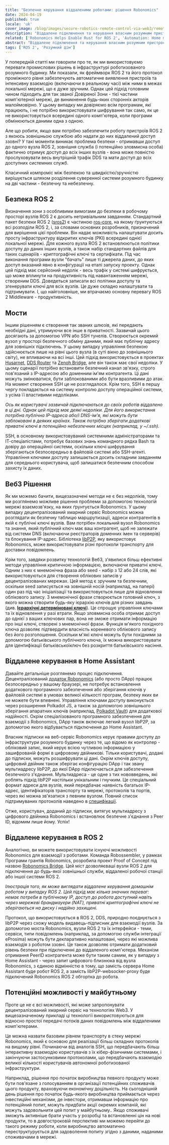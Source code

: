 ```yaml
---
title: "Безпечне керування віддаленими роботами: рішення Robonomics"
date: 2024-04-19
published: true
locale: 'uk'
cover_image: /blog/images/secure-robotics-remote-control-via-web3/remote_control_cover.png
description: "Віддалене підключення та керування власним розумним пристроєм є дуже популярною функцією серед користувачів. Однак таке тривіальне завдання все ще викликає багато труднощів для неопитних користувачів - від подолання NAT до проблем безпеки. У новій статті ми покажемо, як ці труднощі можна подолати за допомогою Robonomics."
related: ['Robonomics Helps Enable Rust for ROS 2', 'Automation: Home meets Industrial']
abstract: "Віддалене підключення та керування власним розумним пристроєм є дуже популярною функцією серед користувачів. Однак таке тривіальне завдання все ще викликає багато труднощів для неопитних користувачів - від подолання NAT до проблем безпеки. У новій статті ми покажемо, як ці труднощі можна подолати за допомогою Robonomics."
tags: ['ROS 2', 'Розумний дім']
---
```


У попередній статті ми говорили про те, як ми використовуємо переваги промислових рішень в інфраструктурі роботизованого розумного будинку. Ми показали, як фреймворк ROS 2 та його протокол проміжного рівня забезпечують автоматичне виявлення пристроїв та інтенсивну взаємодію (включаючи в реальному часі) між ними в межах локальної мережі, що є дуже зручним. Однак цей підхід головним чином підходить для так званої Довіреної Зони - тієї частини комп'ютерної мережі, де виникнення будь-яких сторонніх акторів малоймовірно. У цьому випадку ми довіряємо всім програмам, які працюють, і не потрібно використовувати шифрування так само, як це не використовується всередині одного комп'ютера, коли програми обмінюються даними одна з одною.

Але що робити, якщо вам потрібно забезпечити роботу пристроїв ROS 2 з якоюсь зовнішньою службою або надати до них віддалений доступ ззовні? У такі моменти виникає проблема безпеки - отримавши доступ до одного вузла ROS 2, зовнішня служба (і потенційно зловмисна особа) фактично отримує доступ до всіх інших вузлів - вона може повністю прослуховувати весь внутрішній трафік DDS та мати доступ до всіх доступних системних служб.

Класичний компроміс між безпекою та швидкістю/зручністю вирішується шляхом розділення суверенної системи розумного будинку на дві частини - безпечну та небезпечну.

## Безпека ROS 2

Визначення зони з особливими вимогами до безпеки в робочому просторі вузлів ROS 2 є досить нетривіальним завданням. Стандартний пакет безпеки ROS 2 ([sros2](https://docs.ros.org/uk/rolling/Concepts/Intermediate/About-Security.html)) є частиною [ros-core](https://ros.org/reps/rep-2001.html#id32), на якому ґрунтуються всі розподіли ROS 2, і, за словами основних розробників, призначений для вирішення цієї проблеми. Він надає можливість налаштувати досить просту інфраструктуру відкритих ключів (PKI) всередині однієї локальної мережі. Для кожного вузла ROS 2 встановлюються політики доступу до даних інших вузлів, а також набір стандартних файлів для таких сценаріїв - криптографічні ключі та сертифікати. Під час виконання програми вузли "бачать" лише ті джерела даних, до яких доступ вказаний явно в конфігурації на етапі запуску проекту. Однак цей підхід має серйозний недолік - весь трафік у системі шифрується, що може вплинути на продуктивність під навантаженням мережі, створеним DDS. Доведеться записати всі політики доступу та згенерувати ключі для всіх вузлів. Це дуже складно налаштувати та підтримувати. І, що найголовніше, ми втрачаємо основну перевагу ROS 2 Middleware - продуктивність.

## Мости

Іншим рішенням є створення так званих шлюзів, які передають необхідні дані, утримуючи все інше в приватності. Зазвичай цього досягають за допомогою VPN або SSH тунелів. Створюється окремий вузол у просторі безпечного обміну даними, який має публічну адресу для зовнішніх підключень. У цьому випадку управління безпекою здійснюється лише на рівні цього вузла (в суті вікно до зовнішнього світу), не впливаючи на всі інші. Цей підхід використовується в проектах [Husarnet](https://github.com/husarnet/husarnet), [DDS Router](https://github.com/eProsima/DDS-Router) та [Zenoh Bridge](https://github.com/eclipse-zenoh/zenoh-plugin-ros2dds), але він також має свої недоліки. У цьому сценарії потрібно встановити безпечний канал зв'язку, строго пов'язаний з IP-адресою або доменним ім'ям контрагента. Ці дані можуть змінюватися, бути заблокованими або бути вразливими до атак. На момент створення SSH це не розглядалося. Крім того, SSH в першу чергу покладається на систему контролю доступу операційної системи, з усіма її властивими недоліками.

<RbImage zoom src="/blog/images/secure-robotics-remote-control-via-web3/remote_control_legacy_approach.png" alt="Класичне віддалене керування через публічну IP-адресу та SSH/VPN" />

*Ось як користувачі зазвичай підключаються до своїх роботів віддалено в ці дні. Однак цей підхід має деякі недоліки. Для його використання потрібна публічна IP-адреса або/і DNS-ім'я, які можуть бути заблоковані в деяких країнах. Також потрібно зберігати додаткові приватні ключі в потенційно небезпечних місцях (наприклад, у ~/.ssh).*

SSH, в основному використовуваний системними адміністраторами та ІТ-спеціалістами, потребує базових знань командного рядка Bash та довіру до операційної системи, оскільки ключі шифрування зберігаються безпосередньо в файловій системі або SSH-агенті. Управління ключами доступу залишається досить складним завданням для середнього користувача, щоб залишатися безпечним способом захисту їх даних.

## Веб3 Рішення

Як ми можемо бачити, вищезазначені методи не є без недоліків, тому ми розглянемо можливе рішення проблеми за допомогою технологій мережі взаємозв'язку, на яких ґрунтується Robonomics. У цьому випадку децентралізований хмарний сервіс Robonomics можна розглядати як безпечну таблицю маршрутизації, адреси контрагентів в якій є публічні ключі вузлів. Вам потрібен локальний вузол Robonomics та знання, який публічний ключ має ваш контрагент, щоб не залежати від системи DNS (включаючи реєстраторів доменних імен та серверів) та блокування IP-адрес. Бібліотека [libP2P](https://libp2p.io/), яку використовує Robonomics, може використовувати різні протоколи транспорту для доставки повідомлень.

Крім того, завдяки розвитку технологій Веб3, з'явилися більш ефективні методи управління критичною інформацією, включаючи приватні ключі. Одним з них є мнемонічна фраза або seed - набір з 12 або 24 слів, які використовуються для створення облікових записів у децентралізованих мережах. Цей метод є зручним та безпечним, оскільки seed записується на зовнішній носій (наприклад, на папері) один раз під час ініціалізації та використовується лише для відновлення облікового запису. З мнемонічної фрази створюється головний ключ, з якого можна створити будь-яку ієрархію ключів для різних завдань (див. **[Ієрархічні детерміновані ключі](https://docs.substrate.io/reference/command-line-tools/subkey/#hierarchical-deterministic-keys)**). Це спрощує управління ключами та їх відновлення у разі втрати. Якщо зловмисна особа отримає доступ до однієї з ваших ключових пар, вона не зможе отримати інформацію про інші ключі, створені з мнемонічної фрази. Функція м'якого похідного ключа дозволяє підтвердити власність кореневого облікового запису без його розголошення. Оскільки м'які ключі можуть бути похідними за допомогою батьківського публічного ключа, їх можна використовувати для ідентифікації батьківськоїключ без розкриття батьківського насіння.

## Віддалене керування в Home Assistant

Давайте детальніше розглянемо процес підключення. Децентралізований [додаток Robonomics](https://robonomics.app/) (або просто DApp) працює безпосередньо у вашому браузері, не потребує встановлення додаткового програмного забезпечення або зберігання ключів у файловій системі в умовах великої кількості програм, безпеку яких ви не можете бути впевнені. Управління ключами доступу виконується через розширення Polkadot JS, а також за допомогою зовнішнього зберігання апаратних ключів (наприклад, [Polkadot Vault](https://wiki.polkadot.network/docs/polkadot-vault)) для додаткової надійності. Окрім спеціалізованого програмного забезпечення для взаємодії з Robonomics, DApp також включає легкий вузол libP2P, за допомогою якого відбувається підключення до Home Assistant.

<RbImage zoom src="/blog/images/secure-robotics-remote-control-via-web3/robonomics_home_assistant_usecase.png" alt="Віддалене керування в Home Assistant" />

Власник підписки на веб-сервіс Robonomics керує правами доступу до інфраструктури розумного будинку через те, що відомо як контролер - обліковий запис, який керує всією чутливою інформацією у зашифрованій формі в цифровому двійникові. Тільки користувачі, додані до підписки, можуть розшифрувати ці дані. Окрім ключів доступу, цифровий двійник також зберігає конфігурацію DApp і так звану мультиадресу libP2P, до якої DApp підключається для забезпечення безпечного з'єднання. Мультиадреса - це одне з тих нововведень, які роблять підхід libP2P настільки унікальним і гнучким. Це спеціальний формат адреси для вузлів, який передбачає наявність багатьох IP-адрес, ідентифікаторів транспорту та мережі, протоколів та портів, через які можна зв'язатися з певним вузлом. Повний список підтримуваних протоколів наведено в [специфікації](https://github.com/multiformats/multiaddr/blob/master/protocols.csv).

Отже, користувач, доданий до підписки, витягує мультиадресу з цифрового двійника Robonomics і встановлює безпечне з'єднання з Peer ID, відомим лише йому. Успіх!

## Віддалене керування в ROS 2

Аналогічно, ви можете використовувати існуючі можливості Robonomics для взаємодії з роботами. Команда Robossembler, у рамках Програми грантів Robonomics, розробила проект Proof of Concept під назвою [Robonomics Bridge](https://gitlab.com/robossembler/robonomics_bridge). Цей міст дозволяєваші вузли ROS 2 для підключення до будь-якої зовнішньої служби, віддаленої робочої станції або іншої системи ROS 2.

<RbImage zoom src="/blog/images/secure-robotics-remote-control-via-web3/robonomics_ros2_usecase.png" alt="Віддалене керування ROS 2 за допомогою Robonomics" />

*Ілюстрація того, як може виглядати віддалене керування домашнім роботом у випадку ROS 2. Цей підхід має кілька значних переваг: немає потреби в публічному IP, доступ до робота доступний навіть через мережеві брандмауери (NAT), приватні криптографічні ключі не зберігаються на диску і надійно захищені.*

Протокол, що використовується в ROS 2, DDS, природно поєднується з libP2P через схожу модель видавець-підписник для взаємодії вузлів. За допомогою моста Robonomics, вузли ROS 2 та їх інтерфейси - теми, сервіси, типи повідомлень (наприклад, за допомогою служби інтеграції eProsima) можуть бути декларативно налаштовані, через які можлива взаємодія з роботом ззовні. Це також дозволяє отримати додатковий рівень безпеки при підключенні до віддаленого комп'ютера. Механізм отримання PeerID контрагента може бути таким самим, як у випадку з Home Assistant - через запит цифрового близнюка від вузла Robonomics, з єдиною відмінністю в тому, що замість сервера Home Assistant буде робот ROS 2, а замість libP2P-websocker-proxy буде підключений Robonomics ROS 2 обгортка до робота.

## Потенційні можливості у майбутньому

Проте це не є всі можливості, які може запропонувати децентралізований хмарний сервіс на технологіях Web3. У вищезазначеному прикладі ці технології використовуються для відносно простої передачі потоків даних повідомлень між віддаленими комп'ютерами.

Це можна назвати базовим рівнем транспорту в стеку мережі Robonomics, який є основою для реалізації більш складних протоколів на вищому рівні. Починаючи від аналогів SSH, що передбачають більш інтерактивну взаємодію користувачів з їх кібер-фізичними системами, і закінчуючи застосунковими протоколами, що передбачають взаємодію великої кількості користувачів автономної роботизованої інфраструктури.

Наприклад, рішення про початок виробництва певного продукту може бути пов'язане з голосуванням в організації потенційних споживачів цього продукту, враховуючи економічну доцільність. На сьогоднішній день рішення про початок будь-якого виробництва приймається через інвестиційні механізми, де інвестори, отримавши інформацію про потенційний попит, можуть придбати акції окремих компаній, які можуть задовольнити цей попит у майбутньому.. Якщо споживачі зможуть активніше брати участь у розробці та встановленні цін на нові продукти, то в довгостроковій перспективі ми можемо перейти до такого режиму роботи, коли виробництво автоматично переструктурується для задоволення попиту згідно з даними, наданими споживачами в мережі.
